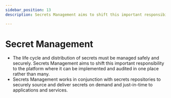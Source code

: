 ```yaml
---
sidebar_position: 13
description: Secrets Management aims to shift this important responsibility to the platform where it can be implemented and audited in one place rather than many.

---
```


# Secret Management

- The life cycle and distribution of secrets must be managed safely and securely. Secrets Management aims to shift this important responsibility to the platform where it can be implemented and audited in one place rather than many. 
- Secrets Management works in conjunction with secrets repositories to securely source and deliver secrets on demand and just-in-time to applications and services.

